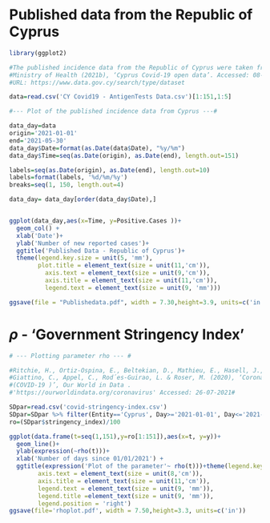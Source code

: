 # Published data from the Republic of Cyprus
```{r}
library(ggplot2)

#The published incidence data from the Republic of Cyprus were taken from:
#Ministry of Health (2021b), ‘Cyprus Covid-19 open data’. Accessed: 08-07-2021.
#URL: https://www.data.gov.cy/search/type/dataset

data=read.csv('CY Covid19 - AntigenTests Data.csv')[1:151,1:5]
```
```{r}
#--- Plot of the published incidence data from Cyprus ---#

data_day=data
origin='2021-01-01'
end='2021-05-30'
data_day$Date=format(as.Date(data$Date), "%y/%m")
data_day$Time=seq(as.Date(origin), as.Date(end), length.out=151)

labels=seq(as.Date(origin), as.Date(end), length.out=10)
labels=format(labels, '%d/%m/%y')
breaks=seq(1, 150, length.out=4)

data_day= data_day[order(data_day$Date),]


ggplot(data_day,aes(x=Time, y=Positive.Cases ))+
  geom_col() +
  xlab('Date')+
  ylab('Number of new reported cases')+
  ggtitle('Published Data - Republic of Cyprus')+
  theme(legend.key.size = unit(5, 'mm'), 
        plot.title = element_text(size = unit(11,'cm')),
          axis.text = element_text(size = unit(9,'cm')),
          axis.title = element_text(size = unit(11,'cm')),
          legend.text = element_text(size = unit(9, 'mm')))

ggsave(file = "Publishedata.pdf", width = 7.30,height=3.9, units=c('in'))


```
# $\rho$ - ‘Government Stringency Index’
```{r}
# --- Plotting parameter rho --- #

#Ritchie, H., Ortiz-Ospina, E., Beltekian, D., Mathieu, E., Hasell, J., Macdonald, B.,
#Giattino, C., Appel, C., Rod´es-Guirao, L. & Roser, M. (2020), ‘Coronavirus Pandemic
#(COVID-19 )’, Our World in Data .
#'https://ourworldindata.org/coronavirus' Accessed: 26-07-2021#

SDpar=read.csv('covid-stringency-index.csv')
SDpar=SDpar %>% filter(Entity=='Cyprus', Day>='2021-01-01', Day<='2021-05-31')
ro=(SDpar$stringency_index)/100

ggplot(data.frame(t=seq(1,151),y=ro[1:151]),aes(x=t, y=y))+
  geom_line()+
  ylab(expression(~rho(t)))+
  xlab('Number of days since 01/01/2021') +
  ggtitle(expression('Plot of the parameter'~ rho(t)))+theme(legend.key.size = unit(5, 'mm'), plot.title = element_text(size = unit(11,'cm')),
        axis.text = element_text(size = unit(8,'cm')),
        axis.title = element_text(size = unit(11,'cm')),
        legend.text = element_text(size = unit(9, 'mm')),
        legend.title =element_text(size = unit(9, 'mm')),
        legend.position = 'right')
ggsave(file='rhoplot.pdf', width = 7.50,height=3.3, units=c('in'))
```

